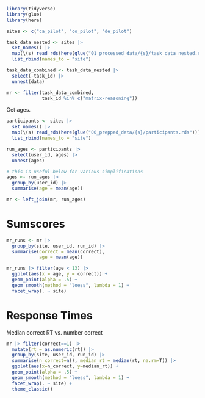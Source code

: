 ```r
library(tidyverse)
library(glue)
library(here)

sites <- c("ca_pilot", "co_pilot", "de_pilot")

task_data_nested <- sites |>
  set_names() |>
  map(\(s) read_rds(here(glue("01_processed_data/{s}/task_data_nested.rds")))) |>
  list_rbind(names_to = "site")

task_data_combined <- task_data_nested |>
  select(-task_id) |>
  unnest(data)

mr <- filter(task_data_combined, 
             task_id %in% c("matrix-reasoning"))
```

Get ages. 

```r
participants <- sites |>
  set_names() |>
  map(\(s) read_rds(here(glue("00_prepped_data/{s}/participants.rds")))) |>
  list_rbind(names_to = "site")

run_ages <- participants |>
  select(user_id, ages) |>
  unnest(ages)

# this is useful below for various simplifications
ages <- run_ages |>
  group_by(user_id) |>
  summarise(age = mean(age))

mr <- left_join(mr, run_ages)
```


# Sumscores


```r
mr_runs <- mr |>
  group_by(site, user_id, run_id) |>
  summarise(correct = mean(correct), 
            age = mean(age))

mr_runs |> filter(age < 13) |>
  ggplot(aes(x = age, y = correct)) + 
  geom_point(alpha = .5) + 
  geom_smooth(method = "loess", lambda = 1) +
  facet_wrap(. ~ site)
```

# Response Times

Median correct RT vs. number correct

```r
mr |> filter(correct==1) |>
  mutate(rt = as.numeric(rt)) |>
  group_by(site, user_id, run_id) |>
  summarise(n_correct=n(), median_rt = median(rt, na.rm=T)) |>
  ggplot(aes(x=n_correct, y=median_rt)) + 
  geom_point(alpha = .5) + 
  geom_smooth(method = "loess", lambda = 1) +
  facet_wrap(. ~ site) + 
  theme_classic()
```

